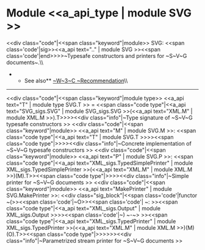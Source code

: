 =Module <<a_api_type | module SVG >> =
<<div class="code"|<<span class="keyword"|module>> SVG: <<span class='code'|sig>><<a_api text=".." | module SVG >><<span class='code'|end>>>>~Typesafe constructors and printers for ~S~V~G documents~.\\
**See also** [[http://www.w3.org/TR/SVG|~W~3~C ~Recommendation]]\\

----
<<div class="code"|<<span class="keyword"|module type>> <<a_api text="T" | module type SVG.T >> = <<span class="code type"|<<a_api text="SVG_sigs.SVG" | module SVG_sigs.SVG >>(<<a_api text="XML.M" | module XML.M >>).T>>>><<div class="info"|~Type signature of ~S~V~G typesafe constructors
>>
<<div class="code"|<<span class="keyword"|module>> <<a_api text="M" | module SVG.M >>: <<span class="code type"|<<a_api text="T" | module SVG.T >>>><<span class="code type"|{{{  }}}>>>><<div class="info"|~Concrete implementation of ~S~V~G typesafe constructors
>>
<<div class="code"|<<span class="keyword"|module>> <<a_api text="P" | module SVG.P >>: <<span class="code type"|<<a_api text="XML_sigs.TypedSimplePrinter" | module XML_sigs.TypedSimplePrinter >>(<<a_api text="XML.M" | module XML.M >>)(M).T>><<span class="code type"|{{{  }}}>>>><<div class="info"|~Simple printer for ~S~V~G documents
>>
<<div class="code"|<<span class="keyword"|module>> <<a_api text="MakePrinter" | module SVG.MakePrinter >>: <<div class="sig_block"|<<span class='code'|functor ~(>><<span class='code'|~O>><<span class='code'| ~: >><<span class="code type"|<<a_api text="XML_sigs.Output" | module XML_sigs.Output >>>><<span class='code'|~) ~-~> >><<span class="code type"|<<a_api text="XML_sigs.TypedPrinter" | module XML_sigs.TypedPrinter >>(<<a_api text="XML.M" | module XML.M >>)(M)(O).T>><<span class="code type"|{{{  }}}>>>>>><<div class="info"|~Parametrized stream printer for ~S~V~G documents
>>
